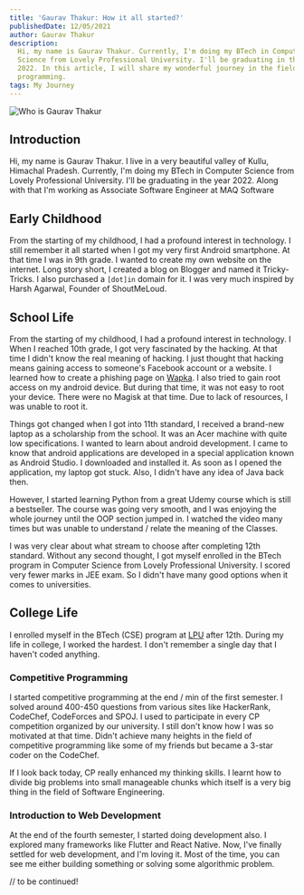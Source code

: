 ```yaml
---
title: 'Gaurav Thakur: How it all started?'
publishedDate: 12/05/2021
author: Gaurav Thakur
description:
  Hi, my name is Gaurav Thakur. Currently, I'm doing my BTech in Computer
  Science from Lovely Professional University. I'll be graduating in the year
  2022. In this article, I will share my wonderful journey in the field of
  programming.
tags: My Journey
---
```


![Who is Gaurav Thakur](/images/who-is-gaurav-thakur.png)

## Introduction

Hi, my name is Gaurav Thakur. I live in a very beautiful valley of Kullu,
Himachal Pradesh. Currently, I'm doing my BTech in Computer Science from Lovely
Professional University. I'll be graduating in the year 2022. Along with that
I'm working as Associate Software Engineer at MAQ Software

## Early Childhood

From the starting of my childhood, I had a profound interest in technology. I
still remember it all started when I got my very first Android smartphone. At
that time I was in 9th grade. I wanted to create my own website on the internet.
Long story short, I created a blog on Blogger and named it Tricky-Tricks. I also
purchased a `[dot]in` domain for it. I was very much inspired by Harsh Agarwal,
Founder of ShoutMeLoud.

## School Life

From the starting of my childhood, I had a profound interest in technology. I
When I reached 10th grade, I got very fascinated by the hacking. At that time I
didn't know the real meaning of hacking. I just thought that hacking means
gaining access to someone's Facebook account or a website. I learned how to
create a phishing page on [Wapka](https://www.wapka.site/). I also tried to gain
root access on my android device. But during that time, it was not easy to root
your device. There were no Magisk at that time. Due to lack of resources, I was
unable to root it.

Things got changed when I got into 11th standard, I received a brand-new laptop
as a scholarship from the school. It was an Acer machine with quite low
specifications. I wanted to learn about android development. I came to know that
android applications are developed in a special application known as Android
Studio. I downloaded and installed it. As soon as I opened the application, my
laptop got stuck. Also, I didn't have any idea of Java back then.

However, I started learning Python from a great Udemy course which is still a
bestseller. The course was going very smooth, and I was enjoying the whole
journey until the OOP section jumped in. I watched the video many times but was
unable to understand / relate the meaning of the Classes.

I was very clear about what stream to choose after completing 12th standard.
Without any second thought, I got myself enrolled in the BTech program in
Computer Science from Lovely Professional University. I scored very fewer marks
in JEE exam. So I didn't have many good options when it comes to universities.

## College Life

I enrolled myself in the BTech (CSE) program at [LPU](https://lpu.in) after
12th. During my life in college, I worked the hardest. I don't remember a single
day that I haven't coded anything.

### Competitive Programming

I started competitive programming at the end / min of the first semester. I
solved around 400-450 questions from various sites like HackerRank, CodeChef,
CodeForces and SPOJ. I used to participate in every CP competition organized by
our university. I still don't know how I was so motivated at that time. Didn't
achieve many heights in the field of competitive programming like some of my
friends but became a 3-star coder on the CodeChef.

If I look back today, CP really enhanced my thinking skills. I learnt how to
divide big problems into small manageable chunks which itself is a very big
thing in the field of Software Engineering.

### Introduction to Web Development

At the end of the fourth semester, I started doing development also. I explored
many frameworks like Flutter and React Native. Now, I've finally settled for web
development, and I'm loving it. Most of the time, you can see me either building
something or solving some algorithmic problem.

// to be continued!
